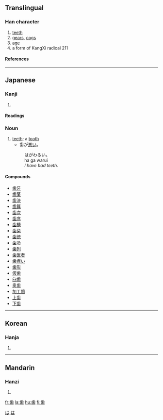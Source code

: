 {{see|齒}}

==Translingual==
===Han character===
{{Han char|rn=211|rad=齒|as=00|sn=12|four=|canj=卜一山火木 (YMUFD)}}
# [[teeth]]
# [[gear]]s, [[cog]]s
# [[age]]
# a form of KangXi radical 211
====References====
{{Han ref|kx=0576.421|dkj=16323|dj=0967.140|hdz=21443.160|uh=6B6F|ud=27503}}
----
== Japanese ==

=== Kanji ===
{{ja-kanji|grade=3|rs=齒00}}
# {{defn|Japanese}} 
====Readings====
{{ja-readings|on=[[し]] (shi)|kun=[[は]] (ha), [[よわい]] (yowai), [[よわいする]] (yowaisuru)}}

=== Noun ===
{{ja-noun|k|hira=は|rom=ha}}

#[[teeth]]; a [[tooth]]
#*歯が[[悪い]]。
#:はがわるい。
#:ha ga warui
#:''I have bad teeth.''

====Compounds====
*[[歯牙]]
*[[歯茎]]
*[[歯決]]
*[[歯算]]
*[[歯次]]
*[[歯序]]
*[[歯槽]]
*[[歯朶]]
*[[歯徳]]
*[[歯冷]]
*[[歯列]]
* [[歯医者]]
* [[歯痒い]]
* [[歯形]]
* [[仮歯]]
* [[臼歯]]
* [[奥歯]]
* [[加工歯]]
*[[上歯]]
*[[下歯]]

[[Category:1000_Japanese_basic_words|は]]
[[Category:Japanese nouns|は]]

----

==Korean==
===Hanja===
{{ko-hanja|hangeul=[[치]]|eumhun=|rv=chi|mr=ch'i|y=chi}}
# {{defn|Korean}}
----
==Mandarin==
===Hanzi===
{{cmn-hanzi|pin=[[chǐ]] (chi3)|wg=ch'ih<sup>3</sup>}}
# {{defn|Mandarin}}

[[fr:歯]]
[[la:歯]]
[[hu:歯]]
[[fi:歯]]